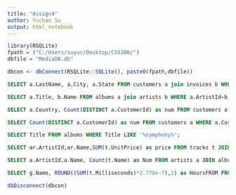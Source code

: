 ```yaml
---
title: "Assign4"
author: Yuchao Su
output: html_notebook
---
```


```r
library(RSQLite)
fpath = ("C:/Users/suyuc/Desktop/CS5200/")
dbfile = "MediaDB.db"

dbcon <- dbConnect(RSQLite::SQLite(), paste0(fpath,dbfile))
```
```sql
SELECT a.LastName, a.City, a.State FROM customers a join invoices b WHERE a.CustomerId=b.CustomerId GROUP by a.CustomerId;
```
```sql
SELECT a.Title, b.Name FROM albums a join artists b WHERE a.ArtistId=b.ArtistId; 
```
```sql
SELECT a.Country, Count(DISTINCT a.CustomerId) as num FROM customers a GROUP BY a.Country ORDER BY a.Country;
```

```sql
SELECT Count(DISTINCT a.CustomerId) as num FROM customers a WHERE a.CustomerId NOT IN (SELECT CustomerId FROM invoices)
```

```sql
SELECT Title FROM albums WHERE Title LIKE '%symphony%';
```


```sql
SELECT ar.ArtistId,ar.Name,SUM(t.UnitPrice) as price FROM tracks t JOIN albums a JOIN artists ar WHERE t.AlbumId=a.AlbumId and a.ArtistId=ar.ArtistId GROUP BY ar.ArtistId;  
```

```sql
SELECT a.ArtistId,a.Name, Count(t.Name) as Num FROM artists a JOIN albums al JOIN tracks t WHERE a.ArtistId=al.ArtistId and al.AlbumId=t.AlbumId GROUP BY a.Name ORDER BY Count(t.Name) desc limit 1;
```
```sql
SELECT g.Name, ROUND((SUM(t.Milliseconds)*2.778e-7),2) as HoursFROM FROM tracks t JOIN genres g WHERE g.GenreId=t.GenreId GROUP BY t.GenreId;
```
```r
dbDisconnect(dbcon)
```

